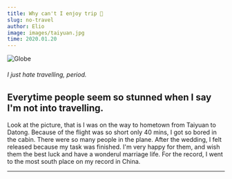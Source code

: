 ```yaml
---
title: Why can't I enjoy trip 🛫
slug: no-travel
author: Elio
image: images/taiyuan.jpg
time: 2020.01.20
---
```


![Globe](images/taiyuan.jpg)

###### I just hate travelling, period.

## Everytime people seem so stunned when I say I'm not into travelling.

Look at the picture, that is I was on the way to hometown from Taiyuan to Datong. Because of the flight was so short only 40 mins, I got so bored in the cabin.
There were so many people in the plane. After the wedding, I felt released because my task was finished. I'm very happy for them, and wish them the best luck and have a wonderul marriage life.
For the record, I went to the most south place on my record in China.

---
